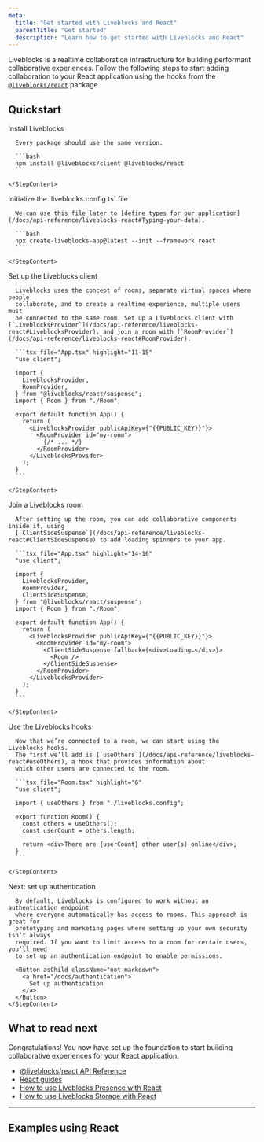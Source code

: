 ```yaml
---
meta:
  title: "Get started with Liveblocks and React"
  parentTitle: "Get started"
  description: "Learn how to get started with Liveblocks and React"
---
```


Liveblocks is a realtime collaboration infrastructure for building performant
collaborative experiences. Follow the following steps to start adding
collaboration to your React application using the hooks from the
[`@liveblocks/react`](/docs/api-reference/liveblocks-react) package.

## Quickstart

<Steps>
  <Step>
    <StepTitle>Install Liveblocks</StepTitle>
    <StepContent>

      Every package should use the same version.

      ```bash
      npm install @liveblocks/client @liveblocks/react
      ```

    </StepContent>

  </Step>
  <Step>
    <StepTitle>Initialize the `liveblocks.config.ts` file</StepTitle>
    <StepContent>

      We can use this file later to [define types for our application](/docs/api-reference/liveblocks-react#Typing-your-data).

      ```bash
      npx create-liveblocks-app@latest --init --framework react
      ```

    </StepContent>

  </Step>
  <Step>
    <StepTitle>Set up the Liveblocks client</StepTitle>
    <StepContent>

      Liveblocks uses the concept of rooms, separate virtual spaces where people
      collaborate, and to create a realtime experience, multiple users must
      be connected to the same room. Set up a Liveblocks client with [`LiveblocksProvider`](/docs/api-reference/liveblocks-react#LiveblocksProvider), and join a room with [`RoomProvider`](/docs/api-reference/liveblocks-react#RoomProvider).

      ```tsx file="App.tsx" highlight="11-15"
      "use client";

      import {
        LiveblocksProvider,
        RoomProvider,
      } from "@liveblocks/react/suspense";
      import { Room } from "./Room";

      export default function App() {
        return (
          <LiveblocksProvider publicApiKey={"{{PUBLIC_KEY}}"}>
            <RoomProvider id="my-room">
              {/* ... */}
            </RoomProvider>
          </LiveblocksProvider>
        );
      }
      ```

    </StepContent>

  </Step>
  <Step>
    <StepTitle>Join a Liveblocks room</StepTitle>
    <StepContent>

      After setting up the room, you can add collaborative components inside it, using
      [`ClientSideSuspense`](/docs/api-reference/liveblocks-react#ClientSideSuspense) to add loading spinners to your app.

      ```tsx file="App.tsx" highlight="14-16"
      "use client";

      import {
        LiveblocksProvider,
        RoomProvider,
        ClientSideSuspense,
      } from "@liveblocks/react/suspense";
      import { Room } from "./Room";

      export default function App() {
        return (
          <LiveblocksProvider publicApiKey={"{{PUBLIC_KEY}}"}>
            <RoomProvider id="my-room">
              <ClientSideSuspense fallback={<div>Loading…</div>}>
                <Room />
              </ClientSideSuspense>
            </RoomProvider>
          </LiveblocksProvider>
        );
      }
      ```

    </StepContent>

  </Step>
  <Step>
    <StepTitle>Use the Liveblocks hooks</StepTitle>
    <StepContent>

      Now that we’re connected to a room, we can start using the Liveblocks hooks.
      The first we’ll add is [`useOthers`](/docs/api-reference/liveblocks-react#useOthers), a hook that provides information about
      which other users are connected to the room.

      ```tsx file="Room.tsx" highlight="6"
      "use client";

      import { useOthers } from "./liveblocks.config";

      export function Room() {
        const others = useOthers();
        const userCount = others.length;

        return <div>There are {userCount} other user(s) online</div>;
      }
      ```

    </StepContent>

  </Step>
  <Step lastStep>
    <StepTitle>Next: set up authentication</StepTitle>
    <StepContent>

      By default, Liveblocks is configured to work without an authentication endpoint
      where everyone automatically has access to rooms. This approach is great for
      prototyping and marketing pages where setting up your own security isn’t always
      required. If you want to limit access to a room for certain users, you’ll need
      to set up an authentication endpoint to enable permissions.

      <Button asChild className="not-markdown">
        <a href="/docs/authentication">
          Set up authentication
        </a>
      </Button>
    </StepContent>

  </Step>
</Steps>

## What to read next

Congratulations! You now have set up the foundation to start building
collaborative experiences for your React application.

- [@liveblocks/react API Reference](/docs/api-reference/liveblocks-react)
- [React guides](/docs/guides?technologies=react)
- [How to use Liveblocks Presence with React](/docs/guides/how-to-use-liveblocks-presence-with-react)
- [How to use Liveblocks Storage with React](/docs/guides/how-to-use-liveblocks-storage-with-react)

---

## Examples using React

<ListGrid columns={2}>
  <ExampleCard
    example={{
      title: "Collaborative To-do List",
      slug: "collaborative-todo-list/nextjs-todo-list",
      image: "/images/examples/thumbnails/collaborative-todo-list.jpg",
    }}
    technologies={["nextjs", "vuejs", "sveltekit", "solidjs", "javascript"]}
    openInNewWindow
  />
  <ExampleCard
    example={{
      title: "Live Avatar Stack",
      slug: "live-avatar-stack/nextjs-live-avatars",
      image: "/images/examples/thumbnails/live-avatar-stack.jpg",
    }}
    technologies={["nextjs", "nuxtjs", "vuejs", "sveltekit", "solidjs"]}
    openInNewWindow
  />
  <ExampleCard
    example={{
      title: "Collaborative Spreadsheet",
      slug: "collaborative-spreadsheet-advanced/nextjs-spreadsheet-advanced",
      image:
        "/images/examples/thumbnails/collaborative-spreadsheet-advanced.jpg",
      advanced: true,
    }}
    technologies={["nextjs"]}
    openInNewWindow
  />
  <ExampleCard
    example={{
      title: "Collaborative Whiteboard",
      slug: "collaborative-whiteboard-advanced/nextjs-whiteboard-advanced",
      image:
        "/images/examples/thumbnails/collaborative-whiteboard-advanced.jpg",
      advanced: true,
    }}
    technologies={["nextjs"]}
    openInNewWindow
  />
</ListGrid>
